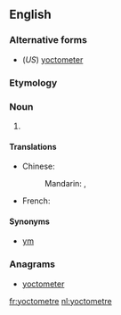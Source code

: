 ==English==

===Alternative forms===
* (''US'') [[yoctometer]]

===Etymology===
{{prefix|yocto|metre|lang=en}}

===Noun===
{{en-noun}}

# {{SI-unit|yocto|metre|length}}

====Translations====
{{trans-top|SI unit of length}}
* Chinese:
*: Mandarin: {{t|cmn|Simplified Chinese|tr=攸米|sc=Hani}}, {{t|cmn|攸米|sc=Hani}}
* French: {{t+|fr|yoctomètre|m}}
{{trans-mid}}
{{trans-bottom}}

====Synonyms====
* [[ym]]

===Anagrams===
* [[yoctometer#English|yoctometer]]

[[fr:yoctometre]]
[[nl:yoctometre]]